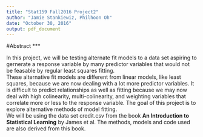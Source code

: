 ```yaml
---
title: "Stat159 Fall2016 Project2"
author: "Jamie Stankiewiz, Philhoon Oh"
date: "October 30, 2016"
output: pdf_document
---
```


#Abstract
***

  In this project, we will be testing alternate fit models to a data set aspiring to gernerate a response variable by many predictor variables that would not be feasable by regular least squares fitting.  
These alternative fit models are different from linear models, like least squares, because we are now dealing with a lot more predictor variables. It is difficult to predict relationships as well as fitting because we may now deal with high colinearity, multi-colinearity, and weighting variables that correlate more or less to the response variable.  The goal of this project is to explore alternative methods of model fitting.  
  We will be using the data set credit.csv from the book __An Introduction to Statistical Learning__ by James et al. The methods, models and code used are also derived from this book.



